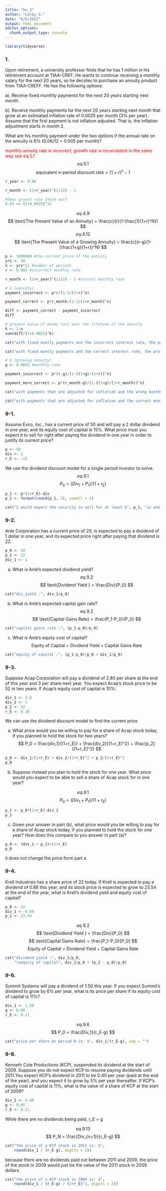 ```yaml
---
title: "hw_3"
author: "Colby S."
date: "6/6/2022"
output: html_document
editor_options: 
  chunk_output_type: console
---
```


```r
library(tidyverse)
```

### 1.
Upon retirement, a university professor finds that he has 1 million in his retirement account at TIAA-CREF. He wants to continue receiving a monthly salary for the next 20 years, so he decides to purchase an annuity product from TIAA-CREFF. He has the following options:

a). Receive fixed monthly payments for the next 20 years starting next month. 

b). Receive monthly payments for the next 20 years starting next month that grow at an estimated inflation rate of 0.0025 per month (3% per year). Assume that the first payment is not inflation adjusted. That is, the inflation adjustment starts in month 2.

What are his monthly payment under the two options if the annual rate on the annuity is 6%
(0.06/12 = 0.005 per month)?

<span style="color: red;">monthly annuity rate is incorrect, growth rate is inconsistent in the same way see eq 5.1</span>
$$eq.5.1$$
$$\text{equivalent n-period discount rate} = (1+r)^n -1$$
```r
r_year <- 0.06

r_month <- (1+r_year)^(1/12) - 1

#does growth rate check out?
0.03 == (1+0.0025)^12

```

$$eq.4.9$$
$$
\text{The Present Value of an Annuity} = \frac{c}{r}(1-\frac{1}{1+r)^N})
$$
$$eq.4.12$$
$$
\text{The Present Value of a Growing Annuity} = \frac{c}{r-g}(1-(\frac{1+g}{1+r})^N)
$$

```r
p <- 1000000 #the current price of the annuity
yrs <- 20
n <- yrs*12 #number of periods
r <- 0.005 #incorrect monthly rate

r_month <- (1+r_year)^(1/12) - 1 #correct monthly rate

# a (annuity)
payment_incorrect <- p*r/(1-1/(1+r)^n)

payment_correct <- p*r_month/(1-1/(1+r_month)^n)

diff <- payment_correct - payment_incorrect 
diff

# present value of money lost over the lifetime of the annuity
k <- 1:n
sum(diff/(1+0.0025)^k)
```

```r
cat("with fixed montly payments and the incorrect interest rate, the professor would receive $", round(payment_incorrect, digits = 2), " each month.", sep = "")

cat("with fixed montly payments and the correct interest rate, the professor would receive $", round(payment_correct, digits = 2), " each month. ", sep = "")
```


```r
# b (growing annuity)
g <- 0.0025 #monthly rate

payment_incorrect <- p*(r-g)/(1-((1+g)/(1+r))^n)

payment_more_correct <- p*(r_month-g)/(1-((1+g)/(1+r_month))^n)
```

```r
cat("with payments that are adjusted for inflation and the wrong monthy rate for the annuity, the professor would receive $", round(payment_incorrect, digits = 2), " in the first month.", sep = "")

cat("with payments that are adjusted for inflation and the correct monthy rate for the annuity, the professor would receive $", round(payment_more_correct, digits = 2), " in the first month.", sep = "")
```

### 9-1. 
Assume Evco, Inc., has a current price of 50 and will pay a 2 dollar dividend in one year, and its equity cost of capital is 15%. What price must you expect it to sell for right after paying the dividend in one year in order to justify its current price?
```r
p <- 50
div <- 2
r_E <- .15
```


We use the dividend discount model for a single period investor to solve.
$$
eq.9.1
$$
$$
P_0 = (Div_1 + P_1)/(1+r_E)
$$

```r
p_1 <- p*(1+r_E)-div
p_1 <- format(round(p_1, 2), nsmall = 2)
```

```r
cat("I would expect the security to sell for at least $", p_1, "in one year")
```

### 9-2. 
Anle Corporation has a current price of 20, is expected to pay a dividend of 1 dollar in one year, and its expected price right after paying that dividend is 22.
```r
p_0 <- 20
p_1 <- 22
div_1 <- 1
```

a. What is Anle’s expected dividend yield? 
$$
\text{eq 9.2}
$$
$$
\text{Dividend Yield } = \frac{Div}{P_0}
$$

```r
cat("div_yield :", div_1/p_0)
```

b. What is Anle’s expected capital gain rate? 
$$
\text{eq 9.2}
$$
$$
\text{Capital Gains Rate} = \frac{P_1-P_0}{P_0}
$$

```r
cat("capital gains rate :", (p_1-p_0)/p_0)
```

c. What is Anle’s equity cost of capital?
$$
\text{Equity of Capital = Dividend Yield + Capital Gains Rate}
$$

```r
cat("equity of capital :", (p_1-p_0)/p_0 + div_1/p_0)
```


### 9-3. 
Suppose Acap Corporation will pay a dividend of 2.80 per share at the end of this year and 3 per share next year. You expect Acap’s stock price to be 52 in two years. If Acap’s equity cost of capital is 10%:
```r
div_1 <- 2.8
div_2 <- 3
p_2 <- 52
r_E <- 0.10
```

We can use the dividend discount model to find the current price

a. What price would you be willing to pay for a share of Acap stock today, if you planned to hold the stock for two years?
$$
P_0 = \frac{div_1}{(1+r_E)} + \frac{div_2}{(1+r_E)^2} + \frac{p_2}{(1+r_E)^2}
$$

```r
p_0 <- div_1/(1+r_E) + div_2/(1+r_E)^2 + p_2/(1+r_E)^2
p_0
```

b. Suppose instead you plan to hold the stock for one year. What price would you expect to be able to sell a share of Acap stock for in one year?

$$
eq.9.1
$$
$$
P_0 = (Div_1 + P_1)/(1+r_E)
$$

```r
p_1 <- p_0*(1+r_E)-div_1
p_1
```

c. Given your answer in part (b), what price would you be willing to pay for a share of Acap stock today, if you planned to hold the stock for one year? How does this compare to you answer in part (a)?
```r
p_0 <- (div_1 + p_1)/(1+r_E)
p_0
```
it does not change the price form part a

### 9-4. 
Krell Industries has a share price of 22 today. If Krell is expected to pay a dividend of 0.88 this year, and its stock price is expected to grow to 23.54 at the end of the year, what is Krell’s dividend yield and equity cost of capital?
```r
p_0 <- 22
div_1 <- 0.88
p_1 <- 23.54
```

$$
\text{eq 9.2}
$$
$$
\text{Dividend Yield } = \frac{Div}{P_0}
$$
$$
\text{Capital Gains Rate} = \frac{P_1-P_0}{P_0}
$$
$$
\text{Equity of Capital = Dividend Yield + Capital Gains Rate}
$$

```r
cat("dividend yield :", div_1/p_0, 
    "\nequity of capital", div_1/p_0 + (p_1 - p_0)/p_0)

```

### 9-6. 
Summit Systems will pay a dividend of 1.50 this year. If you expect Summit’s dividend to grow by 6% per year, what is its price per share if its equity cost of capital is 11%?
```r
div_1 <- 1.50
g <- 0.06
r_E <- 0.11
```
$$
eq. 9.6
$$
$$
P_0 = \frac{Div_1}{r_E-g}
$$

```r
cat("price per share at period 0 is: $", div_1/(r_E-g), sep = "")
```

### 9-8. 
Kenneth Cole Productions (KCP), suspended its dividend at the start of 2009. Suppose you do not expect KCP to resume paying dividends until 2011.You expect KCP’s dividend in 2011 to be 0.40 per year (paid at the end of the year), and you expect it to grow by 5% per year thereafter. If KCP’s equity cost of capital is 11%,
what is the value of a share of KCP at the start of 2009?

```r
div_1 <- 0.40
g <- 0.05
r_E <- 0.11
```
While there are no dividends being paid, r_E = g

$$
eq. 9.13
$$
$$
P_N = \frac{Div_{n+1}}{r_E-g}
$$

```r
cat("the price of a KCP stock in 2011 is: $", 
    round(div_1 / (r_E-g), digits = 2))
```
because there are no dividends paid out between 2011 and 2009, the price of the stock in 2009 would just be the value of the 2011 stock in 2009 dollars. 
```r
cat("the price of a KCP stock in 2009 is: $", 
    round(div_1 / (r_E-g) / (1+r_E)^2, digits = 2))
```

